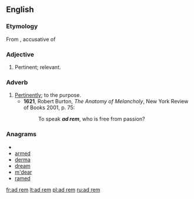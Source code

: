 ==English==

===Etymology===
From {{etyl|la|en}} {{term|ad||lang=la|to}} {{term|rem||lang=la}}, accusative of {{term|res||lang=la|matter}}

===Adjective===
{{en-adj|-}}

# Pertinent; relevant.

===Adverb===
{{en-adv|-}}

# [[pertinently|Pertinently]]; to the purpose.
#*'''1621''', Robert Burton, ''The Anatomy of Melancholy'', New York Review of Books 2001, p. 75:
#*:To speak '''''ad rem''''', who is free from passion?

===Anagrams===
* {{alphagram|ademr}}
* [[armed#English|armed]]
* [[derma#English|derma]]
* [[dream#English|dream]]
* [[m'dear#English|m'dear]]
* [[ramed#English|ramed]]

[[fr:ad rem]]
[[lt:ad rem]]
[[pl:ad rem]]
[[ru:ad rem]]